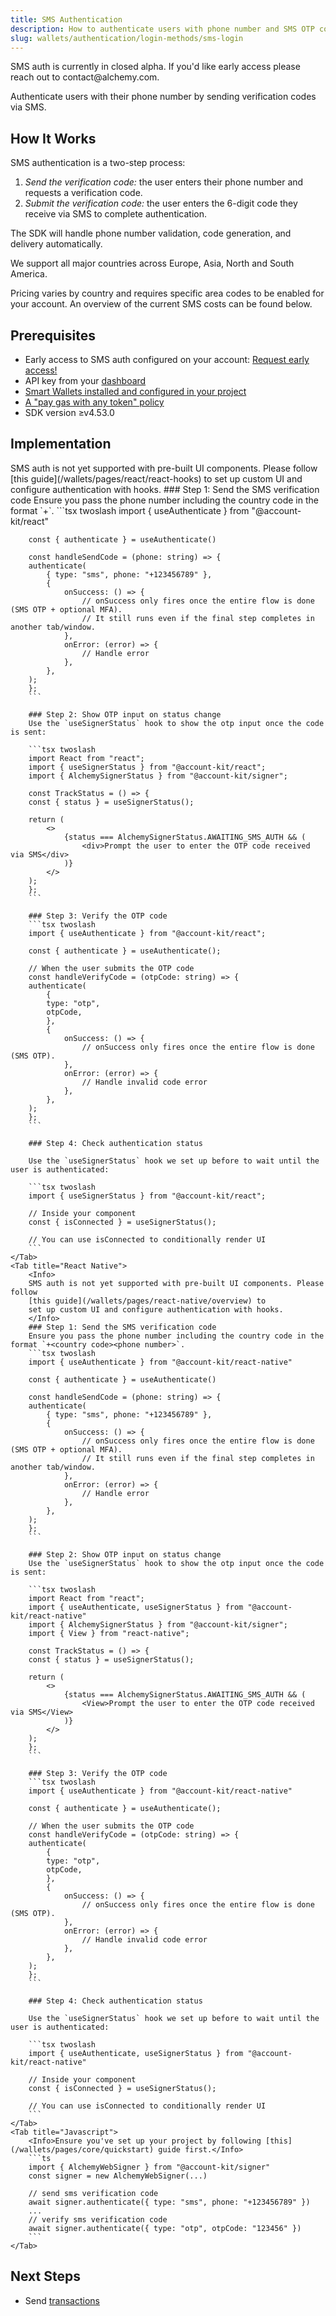 ```yaml
---
title: SMS Authentication
description: How to authenticate users with phone number and SMS OTP code
slug: wallets/authentication/login-methods/sms-login
---
```


<Info>
  SMS auth is currently in closed alpha. If you'd like early access please reach
  out to contact@alchemy.com.
</Info>

Authenticate users with their phone number by sending verification codes via SMS.

## How It Works

SMS authentication is a two-step process:

1. _Send the verification code:_ the user enters their phone number and requests a verification code.
2. _Submit the verification code:_ the user enters the 6-digit code they receive via SMS to complete authentication.

The SDK will handle phone number validation, code generation, and delivery automatically.

We support all major countries across Europe, Asia, North and South America.

Pricing varies by country and requires specific area codes to be enabled for your account. An overview of the current SMS costs can be found below.

## Prerequisites

- Early access to SMS auth configured on your account: [Request early access!]()
- API key from your [dashboard](https://dashboard.alchemy.com/apps)
- [Smart Wallets installed and configured in your project](/wallets/pages/react/setup.mdx)
- [A "pay gas with any token" policy](https://dashboard.alchemy.com/gas-manager/policy/create)
- SDK version ≥v4.53.0

## Implementation

<Tabs>
    <Tab title="React">
        <Info>
        SMS auth is not yet supported with pre-built UI components. Please follow [this guide](/wallets/pages/react/react-hooks) to set up custom UI and configure authentication with hooks.
        </Info>
        ### Step 1: Send the SMS verification code
        Ensure you pass the phone number including the country code in the format `+<country code><phone number>`.
        ```tsx twoslash
        import { useAuthenticate } from "@account-kit/react"

        const { authenticate } = useAuthenticate()

        const handleSendCode = (phone: string) => {
        authenticate(
            { type: "sms", phone: "+123456789" },
            {
                onSuccess: () => {
                    // onSuccess only fires once the entire flow is done (SMS OTP + optional MFA).
                    // It still runs even if the final step completes in another tab/window.
                },
                onError: (error) => {
                    // Handle error
                },
            },
        );
        };
        ```

        ### Step 2: Show OTP input on status change
        Use the `useSignerStatus` hook to show the otp input once the code is sent:

        ```tsx twoslash
        import React from "react";
        import { useSignerStatus } from "@account-kit/react";
        import { AlchemySignerStatus } from "@account-kit/signer";

        const TrackStatus = () => {
        const { status } = useSignerStatus();

        return (
            <>
                {status === AlchemySignerStatus.AWAITING_SMS_AUTH && (
                    <div>Prompt the user to enter the OTP code received via SMS</div>
                )}
            </>
        );
        };
        ```

        ### Step 3: Verify the OTP code
        ```tsx twoslash
        import { useAuthenticate } from "@account-kit/react";

        const { authenticate } = useAuthenticate();

        // When the user submits the OTP code
        const handleVerifyCode = (otpCode: string) => {
        authenticate(
            {
            type: "otp",
            otpCode,
            },
            {
                onSuccess: () => {
                    // onSuccess only fires once the entire flow is done (SMS OTP).
                },
                onError: (error) => {
                    // Handle invalid code error
                },
            },
        );
        };
        ```

        ### Step 4: Check authentication status

        Use the `useSignerStatus` hook we set up before to wait until the user is authenticated:

        ```tsx twoslash
        import { useSignerStatus } from "@account-kit/react";

        // Inside your component
        const { isConnected } = useSignerStatus();

        // You can use isConnected to conditionally render UI
        ```
    </Tab>
    <Tab title="React Native">
        <Info>
        SMS auth is not yet supported with pre-built UI components. Please follow
        [this guide](/wallets/pages/react-native/overview) to
        set up custom UI and configure authentication with hooks.
        </Info>
        ### Step 1: Send the SMS verification code
        Ensure you pass the phone number including the country code in the format `+<country code><phone number>`.
        ```tsx twoslash
        import { useAuthenticate } from "@account-kit/react-native"

        const { authenticate } = useAuthenticate()

        const handleSendCode = (phone: string) => {
        authenticate(
            { type: "sms", phone: "+123456789" },
            {
                onSuccess: () => {
                    // onSuccess only fires once the entire flow is done (SMS OTP + optional MFA).
                    // It still runs even if the final step completes in another tab/window.
                },
                onError: (error) => {
                    // Handle error
                },
            },
        );
        };
        ```

        ### Step 2: Show OTP input on status change
        Use the `useSignerStatus` hook to show the otp input once the code is sent:

        ```tsx twoslash
        import React from "react";
        import { useAuthenticate, useSignerStatus } from "@account-kit/react-native"
        import { AlchemySignerStatus } from "@account-kit/signer";
        import { View } from "react-native";

        const TrackStatus = () => {
        const { status } = useSignerStatus();

        return (
            <>
                {status === AlchemySignerStatus.AWAITING_SMS_AUTH && (
                    <View>Prompt the user to enter the OTP code received via SMS</View>
                )}
            </>
        );
        };
        ```

        ### Step 3: Verify the OTP code
        ```tsx twoslash
        import { useAuthenticate } from "@account-kit/react-native"

        const { authenticate } = useAuthenticate();

        // When the user submits the OTP code
        const handleVerifyCode = (otpCode: string) => {
        authenticate(
            {
            type: "otp",
            otpCode,
            },
            {
                onSuccess: () => {
                    // onSuccess only fires once the entire flow is done (SMS OTP).
                },
                onError: (error) => {
                    // Handle invalid code error
                },
            },
        );
        };
        ```

        ### Step 4: Check authentication status

        Use the `useSignerStatus` hook we set up before to wait until the user is authenticated:

        ```tsx twoslash
        import { useAuthenticate, useSignerStatus } from "@account-kit/react-native"

        // Inside your component
        const { isConnected } = useSignerStatus();

        // You can use isConnected to conditionally render UI
        ```
    </Tab>
    <Tab title="Javascript">
        <Info>Ensure you've set up your project by following [this](/wallets/pages/core/quickstart) guide first.</Info>
        ```ts
        import { AlchemyWebSigner } from "@account-kit/signer"
        const signer = new AlchemyWebSigner(...)

        // send sms verification code
        await signer.authenticate({ type: "sms", phone: "+123456789" })
        ...
        // verify sms verification code
        await signer.authenticate({ type: "otp", otpCode: "123456" })
        ```
    </Tab>

</Tabs>

## Next Steps

- Send [transactions](/wallets/pages/transactions/send-transactions/index.mdx)
